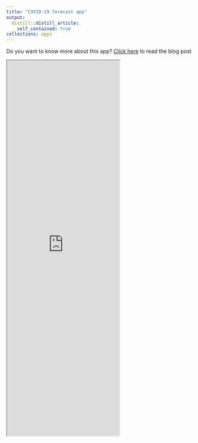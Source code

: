 ```yaml
---
title: "COVID-19 forecast app"
output:
  distill::distill_article:
    self_contained: true
collections: apps
---
```


Do you want to know more about this app? [Click here](https://www.hamilton.ie/covid19/posts/2020-10-01-how-hard-to-predict-cases/) to read the blog post

<iframe src="https://rstudioserver.hamilton.ie:3838/users/aparnell/pred_app3/" class="l-screen-inset shaded" height = "1000px"></iframe>
